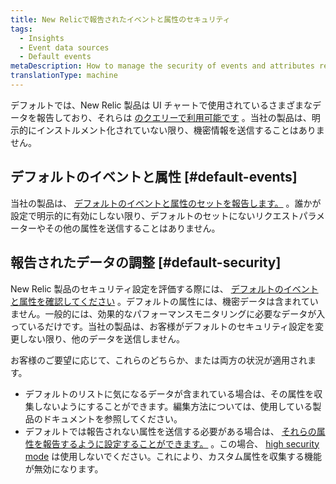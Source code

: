 ```yaml
---
title: New Relicで報告されたイベントと属性のセキュリティ
tags:
  - Insights
  - Event data sources
  - Default events
metaDescription: How to manage the security of events and attributes reported to New Relic.
translationType: machine
---
```


デフォルトでは、New Relic 製品は UI チャートで使用されているさまざまなデータを報告しており、それらは [のクエリーで利用可能です](/docs/using-new-relic/data/understand-data/query-new-relic-data) 。当社の製品は、明示的にインストルメント化されていない限り、機密情報を送信することはありません。

## デフォルトのイベントと属性 [#default-events]

当社の製品は、 [デフォルトのイベントと属性のセットを報告します。](/docs/insights/insights-data-sources/default-data/insights-default-data-other-new-relic-products) 。誰かが設定で明示的に有効にしない限り、デフォルトのセットにないリクエストパラメーターやその他の属性を送信することはありません。

## 報告されたデータの調整 [#default-security]

New Relic 製品のセキュリティ設定を評価する際には、 [デフォルトのイベントと属性を確認してください](/docs/insights/insights-data-sources/default-data/insights-default-data-other-new-relic-products) 。デフォルトの属性には、機密データは含まれていません。一般的には、効果的なパフォーマンスモニタリングに必要なデータが入っているだけです。当社の製品は、お客様がデフォルトのセキュリティ設定を変更しない限り、他のデータを送信しません。

お客様のご要望に応じて、これらのどちらか、または両方の状況が適用されます。

* デフォルトのリストに気になるデータが含まれている場合は、その属性を収集しないようにすることができます。編集方法については、使用している製品のドキュメントを参照してください。
* デフォルトでは報告されない属性を送信する必要がある場合は、 [それらの属性を報告するように設定することができます。](/docs/insights/insights-data-sources/custom-data/send-custom-data-insights) 。この場合、 [high security mode](/docs/accounts-partnerships/accounts/security/high-security) は使用しないでください。これにより、カスタム属性を収集する機能が無効になります。